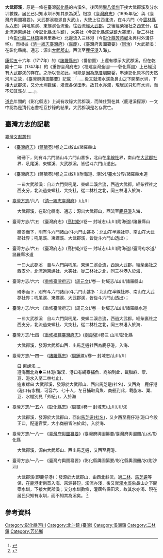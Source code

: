 '''大武郡溪'''，原是一條在臺灣[[彰化縣|彰化縣]]的古溪名，後因開鑿[[八堡圳|八堡圳]]下接大武郡溪及分水圳數條，居民已只知水圳不知其原為溪<ref>{{cite web|title=臺灣文獻叢刊 臺灣方志/一八一 臺灣府輿圖纂要/彰化縣輿圖纂要/彰化縣輿圖冊/水(附沙汕)|url=http://hanji.sinica.edu.tw/?tdb=%BBO%C6W%A4%E5%C4m%C2O%A5Z|publisher=[[中央研究院|中央研究院]]|accessdate=2013-08-25|archive-date=2020-09-27|archive-url=https://web.archive.org/web/20200927205415/http://hanji.sinica.edu.tw/?tdb=%BBO%C6W%A4%E5%C4m%C2O%A5Z|dead-url=no}}</ref>。根據《[[臺灣府志|臺灣府志]]》（1695年版）與《臺灣府輿圖纂要》，大武郡溪發源自大武山，大致上往西北流，在斗六門（今[[雲林縣|雲林縣]][[斗六市|斗六市]]）與吼尾溪、東螺溪合流後，往西流經[[大武郡社|大武郡]]，之後經柴裡社之西支分，往北流過東螺社（今[[彰化縣|彰化縣]][[北斗鎮_(臺灣)|北斗鎮]]）、大突社（今[[彰化縣|彰化縣]][[溪湖鎮|溪湖鎮]]大突里），從二林社（今[[彰化縣|彰化縣]][[二林鎮|二林鎮]]東興里番社）北邊流入三林港（今[[彰化縣|彰化縣]][[芳苑鄉|芳苑鄉]]永興村外溝仔墘）{{r|陳}}。而根據《[[清一統志臺灣府|清一統志臺灣府]]》（[[嘉慶|嘉慶]]）、《臺灣府輿圖纂要》（[[同治|同治]]）「大武郡溪：在彰化縣南。通志：源出[[八卦台地|大武郡山]]，西流至[[鹿港|鹿仔港]]入海」。

[[康熙五|康熙五]]十六年（1717年）的《[[諸羅縣志|諸羅縣志]]》〈番俗圖〉上還有標示大武郡溪，但在乾隆十二年（1747年）的《重修臺灣府志》〈福建臺灣全圖——彰化縣圖〉上已經沒有大武郡溪的存在{{r|陳}}。之所以會如此，可能是因為[[八堡圳|施厝圳]]開鑿，串連彰化原本的天然河川之故，《臺灣府輿圖纂要》記載：「……後又就濁水溪象鼻山之下開築水圳，下接大武郡溪，又分水圳數條，灌溉各保田禾，故其水亦濁，現居民只知有水圳，而不知其溪矣……」{{r|陳}}。

[[道光|道光]]年間的《彰化縣志》上尚有收錄大武郡溪，而陳仕賢在其〈鹿港溪探源〉一文中認為是清代志書相互抄錄的結果，大武郡溪是名存實亡{{r|陳}}。

==臺灣方志的記載==
;[[臺灣文獻叢刊|臺灣文獻叢刊]]
*《[[臺灣府志|臺灣府志]]》([[蔣毓英|蔣毓英]])/卷之二/敘山/諸羅縣山
:磅礡下，則有斗六門諸山斗六門山甚多，北山在[[彰化市|半線社]]界，南山在[[社頭鄉|大武郡社]]界．吼尾溪、東螺溪、大武郡溪，皆從斗六門山透出。

*《臺灣府志》(蔣毓英)/卷之三/敘川(附海道、潮汐)/臺水分界/諸羅縣水道 
:一曰大武郡溪：自斗六門與吼尾、東螺二溪合流，西過大武郡，經柴裡社之西支分，北流過東螺社、大突社，從二林社之北，同三林港入於海．

*[[臺灣方志|臺灣方志]]/六八  《[[清一統志臺灣府|清一統志臺灣府]]》/山川 
:大武郡溪，在彰化縣南．通志：源出大武郡山，西流至[[鹿港鎮|鹿仔港]]入海．

*臺灣方志/六五 《臺灣府志》([[高拱乾|高拱乾]])/卷一 封域志/山川(附海道)/諸羅縣山 
:磅尜而下，則有斗六門諸山(斗六門山甚多：北山在半線社界、南山在大武郡社界；吼尾溪、東螺溪、大武郡溪，皆從斗六門山透出)；

*臺灣方志/六五 《臺灣府志》(高拱乾)/卷一 封域志/山川(附海道)/臺灣府水道/諸羅縣水道
:一曰大武郡溪　自斗六門與吼尾、東螺二溪合流，西過大武郡，經柴裏社之西支分，北流過東螺社、大突社，從二林社之北，同三林港入於海．

*臺灣方志/六六 《[[臺灣府志|重修臺灣府志]]》([[周元文|周元文]])/卷一 封域志/山川/諸羅縣山
:磅尜而下，則有斗六門諸山(斗六門山甚多：北山在半線社界、南山在大武郡社界；吼尾溪、東螺溪、大武郡溪，皆從斗六門山透出)；

*臺灣方志/六六 《重修臺灣府志》(周元文)/卷一 封域志/山川/諸羅縣水道 
:一曰大武郡溪　自斗六門與吼尾、東螺二溪合流，西過大武郡，經柴裏社之西支分，北流過東螺社、大突社，從二林社之北，同三林港入於海．

*臺灣方志/七四 《[[臺灣府志|重修福建臺灣府志]]》([[劉良璧|劉良璧]])/卷三 山川/彰化縣
:大武郡溪，發源大武郡山西．出馬芝遴社西為鹿仔港，入海．

*臺灣方志/一四一 《[[諸羅縣志|諸羅縣志]]》([[周鍾瑄|周鍾瑄]])/卷一 封域志/山川/川
:曰 東螺溪.....
:遵海而北為●三林港(海汊．港口有網寮捕魚．商船到此，載脂麻、粟、豆．港水入至二林社止)．
:逾東螺曰 大武郡溪，發源於大武郡山、西出馬芝遴(社名)．又西為　鹿仔港(港口有水棚，可容六、七十人，冬日捕取烏魚．商船到此，載脂麻、粟、豆．水棚別見「外紀」)，入於海

*臺灣方志/一五六 《[[彰化縣志|彰化縣志]]》([[周璽|周璽]])/卷一 封域志/山川/川/溪
:大武郡溪，發源於大武郡山，西出[[馬芝堡|馬芝遴(社名)]]，又夕西至鹿仔港(港口今設正口，配運官粟，大小商船皆泊於此)，入於海．

*臺灣方志/一八一 《[[臺灣府輿圖纂要|臺灣府輿圖纂要]]》/臺灣府輿圖纂要/臺灣府輿圖冊/山水/彰化縣 
:大武郡溪，源由大武郡山．西出馬芝遴，又西至鹿港．

*臺灣方志/一八一 《臺灣府輿圖纂要》/彰化縣輿圖纂要/彰化縣輿圖冊/水(附沙汕)
:大武郡溪(即鹿仔港)：發源於大武郡山．由西北斜流，過[[二林鎮|二林]]、[[馬芝堡|馬芝遴]]等保，在[[鹿港鎮|鹿港]]街南首入海．來源甚短，溪流亦淺．後又就[[濁水溪|濁水溪]]象鼻山之下開築水圳，下接大武郡溪；又分水圳數條，灌蔭各保田禾，故其水亦濁．現在居民只知有水圳，而不知其為溪矣。 <ref>{{cite web|title=[[臺灣文獻叢刊|臺灣文獻叢刊]]|publisher=[[中央研究院|中央研究院]]|accessdate=2013-08-25}}</ref>

== 參考資料 ==
{{reflist|refs=
<ref name="陳">{{Cite journal|author=陳仕賢 |title=〈鹿港溪探源〉|journal=《彰化文獻》第9期 |publisher=彰化縣文化局 |pages=47－54頁 |date=2007年10月}}</ref>
}}

[[Category:彰化縣河川|Category:彰化縣河川]]
[[Category:北斗鎮_(臺灣)|Category:北斗鎮 (臺灣)]]
[[Category:溪湖鎮|Category:溪湖鎮]]
[[Category:二林鎮|Category:二林鎮]]
[[Category:芳苑鄉|Category:芳苑鄉]]